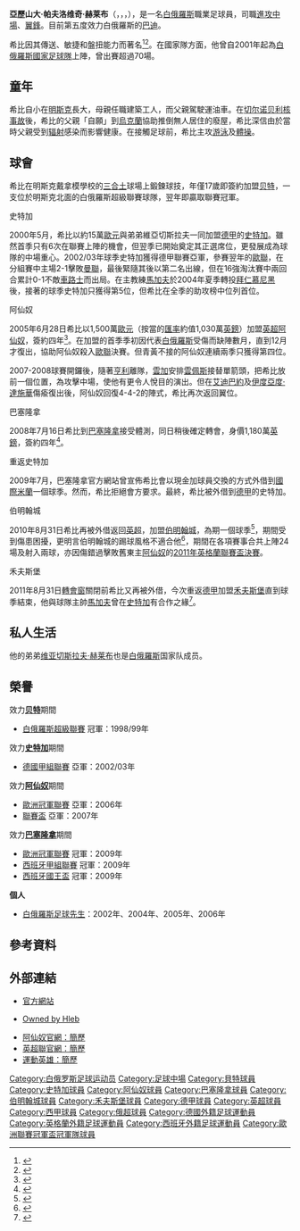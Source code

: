 {{noteTA|G1=足球|G2=EPL|G3=德甲|G4=西甲|G5=uefa
|T=zh-hans:亚历山大·赫莱布;zh-hk:阿歷山大·希比;zh-tw:亞歷山大·赫萊布;
|1=zh-hans:亚历山大·赫莱布;zh-hk:阿歷山大·希比;zh-tw:亞歷山大·赫萊布;
|2=zh-hans:赫莱布;zh-hk:希比;zh-tw:赫萊布;
|3=zh-hans:明斯克迪纳摩;zh-hk:明斯克戴拿模;zh-tw:明斯克迪納摩;
}}
{{Eastern Slavic name|Paulavich|Hleb}}
{{Infobox football biography
| name           = 阿歷山大·希比<br/>Alexander Hleb
| image          = Alexander Hleb press.jpeg
| image_size     = 230
| caption        = 2014年，效力{{link-en|高耶體育會|Torku Konyaspor}}時的希比
| fullname       = Aliaksandr Paulavich Hleb<ref name="Birmingham City Miscellany">{{cite book
 | editor-first = Tony
 | editor-last = Matthews
 | title = The Birmingham City Miscellany
 | year = 2012
 | publisher = The History Press
 | location = Stroud
 | isbn = 978-0-7524-6343-8
 | page = |language= en}}</ref>
| birth_date     = {{birth date and age|1981|5|1|df=y}}
| birth_place    = {{USSR}}[[白俄罗斯苏维埃社会主义共和国|白俄罗斯苏维埃社会主义共和国]][[明斯克|明斯克]]
| height         = {{convert|1.85|m|ftin|0|abbr=on}}<ref>{{cite web |url=http://www.fcbarcelona.cat/web/english/futbol/temporada_08-09/plantilla/jugadors/hleb.html |title=Alexander Paulavic Hleb |publisher=FC Barcelona |accessdate=2011-03-16 |language=en |deadurl=yes |archiveurl=https://archive.is/20120729212828/http://www.fcbarcelona.cat/web/english/futbol/temporada_08-09/plantilla/jugadors/hleb.html |archivedate=2012-07-29 }}</ref>
| currentclub    = [[鲍里索夫BATE足球俱乐部|巴迪]]
| clubnumber     = 13
| position       = [[攻擊中場|攻擊中場]]、[[翼鋒|翼鋒]]
| youthyears1    = 1997–1998
| youthclubs1    = [[明斯克戴拿模足球會|明斯克戴拿模]]
| youthyears2    = 1998–1999
| youthclubs2    = [[鲍里索夫BATE足球俱乐部|巴迪]]
| years1         = 1998
| clubs1         = [[明斯克戴拿模足球會|明斯克戴拿模]]
| caps1          = 11
| goals1         = 1
| years2         = 1999–2000
| clubs2         = [[鲍里索夫BATE足球俱乐部|巴迪]]
| caps2          = 25
| goals2         = 4
| years3         = 2000–2001
| clubs3         = [[斯图加特二队|斯图加特二队]]
| caps3          = 17
| goals3         = 1
| years4         = 2000–2005
| clubs4         = [[史特加足球會|史特加]]<!-- please don't pipe to just Stuttgart, needs the "VfB" to distinguish from other clubs -- thanks -->
| caps4          = 137
| goals4         = 13
| years5         = 2005–2008
| clubs5         = [[阿仙奴足球會|阿仙奴]]
| caps5          = 89
| goals5         = 7
| years6         = 2008–2012
| clubs6         = [[巴塞罗那足球俱乐部|巴塞罗那]]
| caps6          = 19
| goals6         = 0
| years7         = 2009–2010
| clubs7         = → [[史特加足球會|史特加]]（外借）
| caps7          = 27
| goals7         = 0
| years8         = 2010–2011
| clubs8         = → [[伯明翰足球會|伯明翰]]（外借）
| caps8          = 19
| goals8         = 1
| years9         = 2011
| clubs9         = → [[沃尔夫斯堡足球俱乐部|沃尔夫斯堡]]（外借）
| caps9          = 4
| goals9         = 1
| years10        = 2012
| clubs10        = [[萨马拉苏维埃之翼足球俱乐部|薩馬拉]]
| caps10         = 8
| goals10        = 0
| years11        = 2012–2013
| clubs11        = [[鲍里索夫BATE足球俱乐部|巴迪]]
| caps11         = 29
| goals11        = 3
| years12        = 2014
| clubs12        = {{link-en|高耶體育會|Torku Konyaspor}}
| caps12         = 30
| goals12        = 2
| years13        = 2015
| clubs13        = [[真格拿拜列治體育會|真格拿拜列治]]
| caps13         = 15
| goals13        = 2
| years14        = 2015
| clubs14        = [[鲍里索夫BATE足球俱乐部|巴迪]]
| caps14         = 4
| goals14        = 0
| years15        = 2016
| clubs15        = [[真格拿拜列治體育會|真格拿拜列治]]
| caps15         = 12
| goals15        = 0
| years16        = 2016
| clubs16        = [[鲍里索夫BATE足球俱乐部|巴迪]]
| caps16         = 6
| goals16        = 0
| years17        = 2017
| clubs17        = [[萨马拉苏维埃之翼足球俱乐部|薩馬拉]]
| caps17         = 7
| goals17        = 0
| years18        = 2018-
| clubs18        = [[鲍里索夫BATE足球俱乐部|巴迪]]
| caps18         = 15
| goals18        = 0
| nationalyears1 = 2000–2004
| nationalteam1 = [[白俄羅斯21歲以下國家足球隊|白俄羅斯 U21]]
| nationalcaps1  = 24
| nationalgoals1 = 5
| nationalyears2 = 2001–
| nationalteam2  = [[白俄羅斯國家足球隊|白俄羅斯]]
| nationalcaps2  = 79
| nationalgoals2 = 6
| club-update    = 2018-11-21
| nationalteam-update = 2018-11-18
}}
'''亞歷山大·帕夫洛维奇·赫莱布'''（{{lang-be|Аляксандр Паўлавіч Глеб}}，{{IPA-be|alʲaˈksandar ɣlʲeb|pron}}，{{lang-ru|Александр Павлович Глеб}}，{{bd|1981年|5月1日|catIdx=Hleb, Aliaksandr}}），是一名[[白俄羅斯|白俄羅斯]]職業足球員，司職[[進攻中場|進攻中場]]、[[翼鋒|翼鋒]]。目前第五度效力白俄羅斯的[[巴迪|巴迪]]。

希比因其傳送、敏捷和盤扭能力而著名<ref>{{cite web|url=https://www.vavel.com/en/football/premier-league/arsenal/389852-alexander-hleb-where-is-he-now.html|title=Alexander Hleb: Where is he now?|first=Chris|last=Frith|publisher=|language=en|access-date=2017-07-24|archive-date=2016-12-02|archive-url=https://web.archive.org/web/20161202034858/https://www.vavel.com/en/football/premier-league/arsenal/389852-alexander-hleb-where-is-he-now.html|dead-url=no}}</ref><ref>{{cite web|url=http://www.thefalsenine.co.uk/2014/02/04/alexander-hleb-arsenals-beautiful-loser/|title=Alexander Hleb: Arsenal’s most beautiful loser|first=The False|last=Nine|date=2014-02-04|language=en|publisher=|access-date=2017-07-24|archive-date=2021-01-16|archive-url=https://web.archive.org/web/20210116211754/http://www.thefalsenine.co.uk/2014/02/04/alexander-hleb-arsenals-beautiful-loser/|dead-url=no}}</ref>。在國家隊方面，他曾自2001年起為[[白俄羅斯國家足球隊|白俄羅斯國家足球隊]]上陣，曾出賽超過70場。

== 童年 ==
希比自小在[[明斯克|明斯克]]長大，母親任職建築工人，而父親駕駛運油車。在[[切尔诺贝利核事故|切尔诺贝利核事故]]後，希比的父親「自願」到[[烏克蘭|烏克蘭]]協助推倒無人居住的廢屋，希比深信由於當時父親受到[[放射性|辐射]]感染而影響健康。在接觸足球前，希比主攻[[游泳|游泳]]及[[體操|體操]]。

== 球會 ==
希比在明斯克戴拿模學校的[[三合土|三合土]]球場上鍛鍊球技，年僅17歲即簽約加盟[[贝特足球俱乐部|贝特]]，一支位於明斯克北面的白俄羅斯超級聯賽球隊，翌年即贏取聯賽冠軍。

;史特加
2000年5月，希比以約15萬[[歐元|歐元]]與弟弟維亞切斯拉夫一同加盟[[德甲|德甲]]的[[斯图加特足球俱乐部|史特加]]。雖然首季只有6次在聯賽上陣的機會，但翌季已開始奠定其正選席位，更發展成為球隊的中場重心。2002/03年球季史特加獲得德甲聯賽亞軍，參賽翌年的[[歐聯|歐聯]]，在分組賽中主場2-1擊敗[[曼联足球俱乐部|曼聯]]，最後緊隨其後以第二名出線，但在16強淘汰賽中兩回合累計0-1不敵[[切尔西足球俱乐部|車路士]]而出局。在主教練[[菲利斯·馬加夫|馬加夫]]於2004年夏季轉投[[拜仁慕尼黑足球俱乐部|拜仁慕尼黑]]後，接著的球季史特加只獲得第5位，但希比在全季的助攻榜中位列首位。

;阿仙奴
2005年6月28日希比以1,500萬[[歐元|歐元]]（按當的[[匯率|匯率]]約值1,030萬[[英鎊|英鎊]]）加盟[[英超|英超]][[阿森纳足球俱乐部|阿仙奴]]，簽約四年<ref>{{Cite web |url=http://news.bbc.co.uk/sport2/hi/football/teams/a/arsenal/4628093.stm |title=Hleb completes switch to Arsenal |access-date=2008-08-28 |archive-date=2021-05-10 |archive-url=https://web.archive.org/web/20210510135321/http://news.bbc.co.uk/sport2/hi/football/teams/a/arsenal/4628093.stm |dead-url=no }}</ref>。在加盟的首季季初因代表[[白俄羅斯國家足球隊|白俄羅斯]]受傷而缺陣數月，直到12月才復出，協助阿仙奴殺入[[歐聯|歐聯]]決賽。但青黃不接的阿仙奴連續兩季只獲得第四位。
 
2007-2008球賽開鑼後，隨著[[亨利|亨利]]離隊，[[阿尔塞纳·温格|雲加]]安排[[罗宾·范佩西|雲佩斯]]接替單箭頭，把希比放前一個位置，為攻擊中場，使他有更令人悅目的演出。但在[[埃曼纽埃尔·阿德巴约|艾迪巴約]]及[[艾杜亞度·艾維斯·達施華|伊度亞度·達施華]]傷瘉復出後，阿仙奴回復4-4-2的陣式，希比再次返回翼位。

;巴塞隆拿
2008年7月16日希比到[[巴塞罗那足球俱乐部|巴塞隆拿]]接受體測，同日稍後確定轉會，身價1,180萬[[英鎊|英鎊]]，簽約四年<ref>{{Cite web |url=http://news.bbc.co.uk/sport2/hi/football/europe/7509273.stm |title=Hleb completes move to Barcelona |access-date=2008-08-28 |archive-date=2019-07-23 |archive-url=https://web.archive.org/web/20190723040002/http://news.bbc.co.uk/sport2/hi/football/europe/7509273.stm |dead-url=no }}</ref>。

;重返史特加
2009年7月，巴塞隆拿官方網站曾宣佈希比會以現金加球員交換的方式外借到[[國際米蘭|國際米蘭]]一個球季。然而，希比拒絕會方要求。最終，希比被外借到[[德甲|德甲]]的史特加。

;伯明翰城
2010年8月31日希比再被外借返回[[英超|英超]]，加盟[[伯明翰足球會|伯明翰城]]，為期一個球季<ref>{{cite news |language=en |url=http://news.bbc.co.uk/sport2/hi/football/teams/b/birmingham_city/8956520.stm |title=Birmingham recruit Hleb, Jiranek & Beausejour |publisher=[[BBC|BBC]] Sport |date=2010-08-31 |accessdate=2010-09-01 |archive-date=2012-02-02 |archive-url=https://web.archive.org/web/20120202151826/http://news.bbc.co.uk/sport2/hi/football/teams/b/birmingham_city/8956520.stm |dead-url=no }}</ref>，期間受到傷患困擾，更明言伯明翰城的踢球風格不適合他<ref>{{cite news |language=en |url=http://www.birminghammail.net/birmingham-sport/birmingham-city-fc/2011/04/18/aleksandr-hleb-rules-out-return-to-birmingham-city-97319-28537154/ |title=Aleksandr Hleb rules out return to Birmingham City |publisher=''birminghammail.net'' |date=2011-04-18 |accessdate=2011-09-05 |archive-date=2012-10-01 |archive-url=https://web.archive.org/web/20121001121342/http://www.birminghammail.net/birmingham-sport/birmingham-city-fc/2011/04/18/aleksandr-hleb-rules-out-return-to-birmingham-city-97319-28537154/ |dead-url=yes }}</ref>，期間在各項賽事合共上陣24場及射入兩球，亦因傷錯過擊敗舊東主[[阿森纳足球俱乐部|阿仙奴]]的[[2011年英格蘭聯賽盃決賽|2011年英格蘭聯賽盃決賽]]。

;禾夫斯堡
2011年8月31日[[轉會窗|轉會窗]]關閉前希比又再被外借，今次重返[[德甲|德甲]]加盟[[沃尔夫斯堡足球俱乐部|禾夫斯堡]]直到球季結束，他與球隊主帥[[菲利斯·馬加夫|馬加夫]]曾在[[斯图加特足球俱乐部|史特加]]有合作之緣<ref>{{cite news |language=zh-hans |url=http://www.dfo.cn/dfo/show.asp?id=11649 |title=马加特买二卖四 租借大赫莱布半个赛季 |publisher=德国足球在线 |date=2011-09-01 |accessdate=2011-09-06 }}{{dead link|date=十一月 2017 |bot=InternetArchiveBot }}</ref>。




== 私人生活 ==
他的弟弟[[维亚切斯拉夫·赫莱布|维亚切斯拉夫·赫莱布]]也是[[白俄羅斯國家足球隊|白俄羅斯]]国家队成员。

== 榮譽 ==
效力'''[[贝特足球俱乐部|贝特]]'''期間
* [[白俄羅斯足球超級聯賽|白俄羅斯超級聯賽]] 冠軍：1998/99年

效力'''[[史特加|史特加]]'''期間
* [[德甲|德國甲組聯賽]] 亞軍：2002/03年

效力'''[[阿仙奴|阿仙奴]]'''期間
* [[歐聯|歐洲冠軍聯賽]] 亞軍：2006年
* [[英格兰联赛盃|聯賽盃]] 亞軍：2007年

效力'''[[巴塞隆拿足球會|巴塞隆拿]]'''期間
* [[歐聯|歐洲冠軍聯賽]] 冠軍：2009年
* [[西班牙甲組聯賽|西班牙甲組聯賽]] 冠軍：2009年
* [[西班牙國王盃|西班牙國王盃]] 冠軍：2009年

'''個人'''
* [[白俄羅斯足球先生|白俄羅斯足球先生]]：2002年、2004年、2005年、2006年

== 參考資料 ==
{{reflist}}

== 外部連結 ==
* [https://web.archive.org/web/20060508183938/http://www.aliaksandr-hleb.de/ 官方網站]
* {{en icon}} [https://web.archive.org/web/20080828051534/http://ownedbyhleb.awardspace.com/ Owned by Hleb]
* [https://web.archive.org/web/20070924041047/http://www.arsenal.com/player.asp?thisNav=first+team&plid=60088&clid=4421&cpid=703 阿仙奴官網：簡歷]
* [https://web.archive.org/web/20070311194637/http://www.premierleague.com/fapl.rac?command=forwardOnly&nextPage=enPlayerProfile&playerId=245107 英超聯官網：簡歷]
* [http://www.sporting-heroes.net/football-heroes/displayhero_club.asp?HeroID=11067 運動英雄：簡歷] {{Wayback|url=http://www.sporting-heroes.net/football-heroes/displayhero_club.asp?HeroID=11067 |date=20080317031028 }}

{{DEFAULTSORT:Hleb, Aliaksandr}}
[[Category:白俄罗斯足球运动员|Category:白俄罗斯足球运动员]]
[[Category:足球中場|Category:足球中場]]
[[Category:貝特球員|Category:貝特球員]]
[[Category:史特加球員|Category:史特加球員]]
[[Category:阿仙奴球員|Category:阿仙奴球員]]
[[Category:巴塞隆拿球員|Category:巴塞隆拿球員]]
[[Category:伯明翰城球員|Category:伯明翰城球員]]
[[Category:禾夫斯堡球員|Category:禾夫斯堡球員]]
[[Category:德甲球員|Category:德甲球員]]
[[Category:英超球員|Category:英超球員]]
[[Category:西甲球員|Category:西甲球員]]
[[Category:俄超球員|Category:俄超球員]]
[[Category:德國外籍足球運動員|Category:德國外籍足球運動員]]
[[Category:英格蘭外籍足球運動員|Category:英格蘭外籍足球運動員]]
[[Category:西班牙外籍足球運動員|Category:西班牙外籍足球運動員]]
[[Category:歐洲聯賽冠軍盃冠軍隊球員|Category:歐洲聯賽冠軍盃冠軍隊球員]]